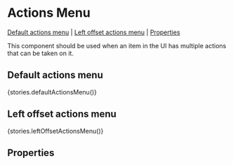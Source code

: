 
<Meta title="Components/ActionsMenu" component={ActionsMenu} />

# Actions Menu

[Default actions menu](#default-actions-menu) | [Left offset actions menu](#left-offset-actions-menu) | [Properties](#properties)

This component should be used when an item in the UI has multiple actions that can be taken on it.

## Default actions menu

<Preview>
  <Story name="defaultActionsMenu">{stories.defaultActionsMenu()}</Story>
</Preview>

## Left offset actions menu

<Preview>
  <Story name="leftOffsetActionsMenu">{stories.leftOffsetActionsMenu()}</Story>
</Preview>

## Properties

<Props of={ActionsMenu} />
